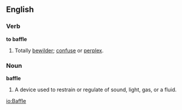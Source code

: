 ==English==

===Verb===
'''to baffle'''
# Totally [[bewilder]]; [[confuse]] or [[perplex]].

===Noun===
'''baffle'''
# A device used to restrain or regulate of sound, light, gas, or a fluid.

[[io:Baffle]]